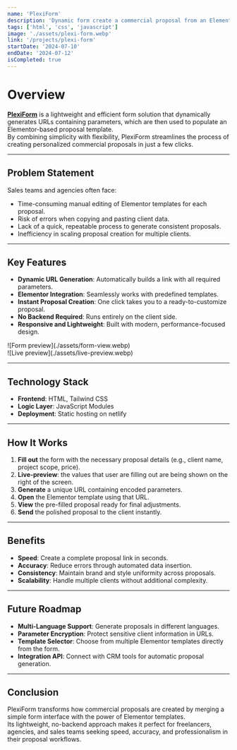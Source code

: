 ```yaml
---
name: 'PlexiForm'
description: 'Dynamic form create a commercial proposal from an Elementor template.'
tags: ['html', 'css', 'javascript']
image: './assets/plexi-form.webp'
link: '/projects/plexi-form'
startDate: '2024-07-10'
endDate: '2024-07-12'
isCompleted: true
---
```


# Overview

[**PlexiForm**](https://plexi-form.netlify.app) is a lightweight and efficient form solution that dynamically generates URLs containing parameters, which are then used to populate an Elementor-based proposal template.  
By combining simplicity with flexibility, PlexiForm streamlines the process of creating personalized commercial proposals in just a few clicks.

---

## Problem Statement

Sales teams and agencies often face:
- Time-consuming manual editing of Elementor templates for each proposal.
- Risk of errors when copying and pasting client data.
- Lack of a quick, repeatable process to generate consistent proposals.
- Inefficiency in scaling proposal creation for multiple clients.

---

## Key Features

- **Dynamic URL Generation**: Automatically builds a link with all required parameters.
- **Elementor Integration**: Seamlessly works with predefined templates.
- **Instant Proposal Creation**: One click takes you to a ready-to-customize proposal.
- **No Backend Required**: Runs entirely on the client side.
- **Responsive and Lightweight**: Built with modern, performance-focused design.


<div class="flex gap-4 flex-wrap justify-center [&_img,p]:m-0">
  <div class="max-w-xs">
    ![Form preview](./assets/form-view.webp)
  </div>
  <div class="max-w-xs">
    ![Live preview](./assets/live-preview.webp)
  </div>
</div>

---

## Technology Stack

- **Frontend**: HTML, Tailwind CSS
- **Logic Layer**: JavaScript Modules
- **Deployment**: Static hosting on netlify

---

## How It Works

1. **Fill out** the form with the necessary proposal details (e.g., client name, project scope, price).
2. **Live-preview**: the values that user are filling out are being shown on the right of the screen.
2. **Generate** a unique URL containing encoded parameters.
3. **Open** the Elementor template using that URL.
4. **View** the pre-filled proposal ready for final adjustments.
5. **Send** the polished proposal to the client instantly.

---

## Benefits

- **Speed**: Create a complete proposal link in seconds.
- **Accuracy**: Reduce errors through automated data insertion.
- **Consistency**: Maintain brand and style uniformity across proposals.
- **Scalability**: Handle multiple clients without additional complexity.

---

## Future Roadmap

- **Multi-Language Support**: Generate proposals in different languages.
- **Parameter Encryption**: Protect sensitive client information in URLs.
- **Template Selector**: Choose from multiple Elementor templates directly from the form.
- **Integration API**: Connect with CRM tools for automatic proposal generation.

---

## Conclusion

PlexiForm transforms how commercial proposals are created by merging a simple form interface with the power of Elementor templates.  
Its lightweight, no-backend approach makes it perfect for freelancers, agencies, and sales teams seeking speed, accuracy, and professionalism in their proposal workflows.

